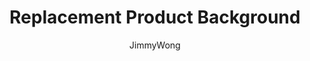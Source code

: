 ---
title: Replacement Product Background
image: /template/e-commerce/replace-background.png
tag: E-Commerce
author: JimmyWong
---
